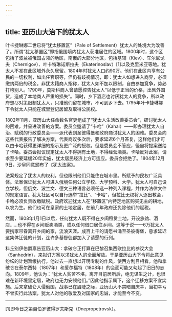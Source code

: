 ```yaml
---
---
---
```

title: 亚历山大治下的犹太人
---




叶卡捷琳娜二世已将“犹太移置区”（Pale of Settlement）犹太人的处境大为改善了。所谓“犹太移置区”即指俄国境内犹太人获准居住的区域。1800年时，这个区包括了波兰被俄国占领的地区，南俄的大部分地区，包括基辅（Kiev）、车尔尼戈夫（Chernigov）、叶卡特琳诺斯拉夫（Ekaterinoslav）[1]以及克里米亚等地。犹太人不准在此区域外永久居留。1804年时犹太人口约90万。他们在此区内享有公民的一切权利，如出任官职等，但仍有歧视情况，即：犹太人如想进入商界，必须缴纳两倍的税金。非犹太籍商人指称，犹太人如不加以限制，自由参加竞争，势必打垮别人。1790年，莫斯科商人曾请愿控告犹太人“以低于正当的价格，出售外国货，造成了本地商人严重的损失”。同时，乡下酒店也讨厌犹太人的竞争，所以政府想尽对策限制犹太人，只准他们留在城市，不可到乡下去。1795年叶卡捷琳娜下令犹太人只能在城里登记居留及取得公民权。

1802年11月，亚历山大任命数名官吏组成了“犹太人生活改善委员会”，研讨犹太人的困难，并呈进改善的方案。委员会邀请了“卡哈”（Kahal）——即办理犹太人自治、赋税的行政委员会——派代表到圣彼得堡和政府商讨犹太人的困难。委员会向这些代表报告了解决方案，代表商议多次后，要求延迟6个月答复，这样他们才可以由卡哈获得更详细的指示及更广泛的授权。但是委员会不答应，径自将提案送给了卡哈。委员会拟议规定犹太人不得拥有土地，不得经营酒类。卡哈反对此案，请求至少要延缓20年实施，犹太居民经济上方可适应。委员会拒绝了。1804年12月9日，沙皇同意颁布了《犹太法案》。

法案规定了犹太人的权利，但也限制他们只能住在城市里。所赋予的民权广泛具体。法案保证犹太人可进入俄境任何公立学校、大学预科、大学。犹太人可自己设立学校，但俄文、波兰文、德文三种语言必须任选一种列入课程，并作为法律文件的规定语言。犹太社区可以自行选举“拉比”、“卡哈”，但拉比无权将人逐出教会，卡哈必须负责收缴赋税。政府欢迎犹太人在“移置区”内特定地区购买无主的耕地，以农为生。他们也可在皇家的土地定居，在前几年政府还免除他们的赋税。

然而，1808年1月1日以后，任何犹太人既不得在乡间租赁土地，开设旅馆、酒店……也不得在乡间贩卖酒类，或以任何借口居住乡间。这等于说——6万犹太人要携家带眷离开乡间的家，流浪天涯。成百上千的请愿书涌至圣彼得堡，恳求延迟这集体迁徙的计划，连许多基督徒都加入了请愿的行列。

科丘别伊伯爵禀告亚历山大：拿破仑正打算在巴黎召集西欧拉比的参议大会（Sanhedrin），来拟订方案以求犹太人的全面解放。于是亚历山大下令将此意见纷纭的计划暂缓执行。他过去一直想以开明专制的作风，使西方刮目相看。他和拿破仑在泰尔西特（1807年）和爱尔福特（1808年）的会面可能又勾起了旧日的志向。1809年，他认为：“犹太人贫苦不堪，离开目前居所后，绝无谋生之计，也很难在新环境里定居，政府也无力安顿他们。”因此他指示属下，这个迁移方案不宜实施。后来拿破仑入侵俄国，战事已在眉睫之际，亚历山大不禁暗自庆幸，当初幸亏不曾实行此法案，犹太人对他的敬爱及对国家的忠诚，才能至今不变。



* * *



[1]即今日之第聂伯罗彼得罗夫斯克（Dnepropetrovsk）。